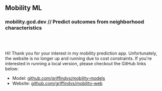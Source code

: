 

## Mobility ML
### mobility.gcd.dev // Predict outcomes from neighborhood characteristics

<br></br>

Hi! Thank you for your interest in my mobility prediction app. Unfortunately, the website is 
no longer up and running due to cost constraints. If you're interested in running a local version,
please checkout the GitHub links below:

* Model: [github.com/griffindvs/mobility-models](https://github.com/griffindvs/mobility-models)
* Website: [github.com/griffindvs/mobility-web](https://github.com/griffindvs/mobility-web)
